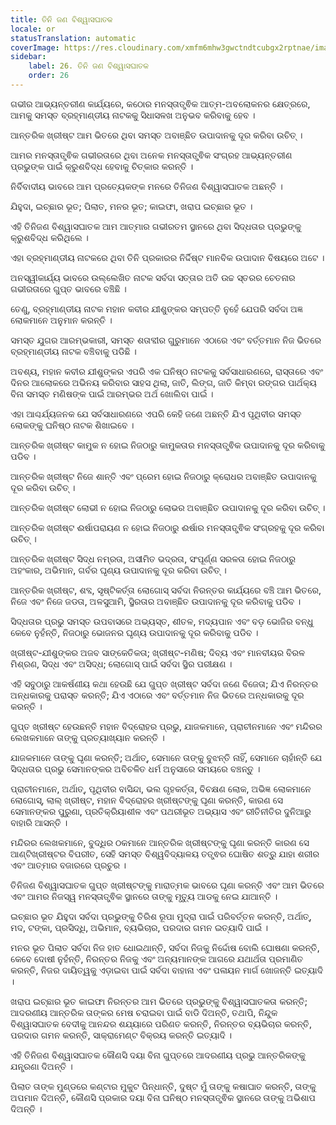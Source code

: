 ```yaml
---
title: ତିନି ଜଣ ବିଶ୍ୱାସଘାତକ
locale: or
statusTranslation: automatic
coverImage: https://res.cloudinary.com/xmfm6mhw3gwctndtcubgx2rptnae/image/upload/v1741354419/small_cover_la_gran_rebelion_28716e29d2.webp
sidebar:
    label: 26. ତିନି ଜଣ ବିଶ୍ୱାସଘାତକ
    order: 26
---
```

ଗଭୀର ଆଭ୍ୟନ୍ତରୀଣ କାର୍ଯ୍ୟରେ, କଠୋର ମନସ୍ତାତ୍ତ୍ଵିକ ଆତ୍ମ-ଅବଲୋକନର କ୍ଷେତ୍ରରେ, ଆମକୁ ସମସ୍ତ ବ୍ରହ୍ମାଣ୍ଡୀୟ ନାଟକକୁ ସିଧାସଳଖ ଅନୁଭବ କରିବାକୁ ହେବ ।

ଆନ୍ତରିକ ଖ୍ରୀଷ୍ଟ ଆମ ଭିତରେ ଥିବା ସମସ୍ତ ଅବାଞ୍ଛିତ ଉପାଦାନକୁ ଦୂର କରିବା ଉଚିତ୍ ।

ଆମର ମନସ୍ତାତ୍ତ୍ଵିକ ଗଭୀରତାରେ ଥିବା ଅନେକ ମନସ୍ତାତ୍ତ୍ଵିକ ସଂଗ୍ରହ ଆଭ୍ୟନ୍ତରୀଣ ପ୍ରଭୁଙ୍କ ପାଇଁ କ୍ରୁଶବିଦ୍ଧ ହେବାକୁ ଚିତ୍କାର କରନ୍ତି ।

ନିର୍ବିବାଦୀୟ ଭାବରେ ଆମ ପ୍ରତ୍ୟେକଙ୍କ ମନରେ ତିନିଜଣ ବିଶ୍ୱାସଘାତକ ଅଛନ୍ତି ।

ଯିହୁଦା, ଇଚ୍ଛାର ଭୂତ; ପିଲାତ, ମନର ଭୂତ; କାଇଫା, ଖରାପ ଇଚ୍ଛାର ଭୂତ ।

ଏହି ତିନିଜଣ ବିଶ୍ୱାସଘାତକ ଆମ ଆତ୍ମାର ଗଭୀରତମ ସ୍ଥାନରେ ଥିବା ସିଦ୍ଧତାର ପ୍ରଭୁଙ୍କୁ କ୍ରୁଶବିଦ୍ଧ କରିଥିଲେ ।

ଏହା ବ୍ରହ୍ମାଣ୍ଡୀୟ ନାଟକରେ ଥିବା ତିନି ପ୍ରକାରର ନିର୍ଦ୍ଦିଷ୍ଟ ମାନବିକ ଉପାଦାନ ବିଷୟରେ ଅଟେ ।

ଅନସ୍ୱୀକାର୍ଯ୍ୟ ଭାବରେ ଉଲ୍ଲେଖିତ ନାଟକ ସର୍ବଦା ସତ୍ତାର ଅତି ଉଚ୍ଚ ସ୍ତରର ଚେତନାର ଗଭୀରତାରେ ଗୁପ୍ତ ଭାବରେ ବଞ୍ଚିଛି ।

ତେଣୁ, ବ୍ରହ୍ମାଣ୍ଡୀୟ ନାଟକ ମହାନ କବୀର ଯୀଶୁଙ୍କର ସମ୍ପତ୍ତି ନୁହେଁ ଯେପରି ସର୍ବଦା ଅଜ୍ଞ ଲୋକମାନେ ଅନୁମାନ କରନ୍ତି ।

ସମସ୍ତ ଯୁଗର ଆରମ୍ଭକାରୀ, ସମସ୍ତ ଶତାବ୍ଦୀର ଗୁରୁମାନେ ଏଠାରେ ଏବଂ ବର୍ତ୍ତମାନ ନିଜ ଭିତରେ ବ୍ରହ୍ମାଣ୍ଡୀୟ ନାଟକ ବଞ୍ଚିବାକୁ ପଡିଛି ।

ଅବଶ୍ୟ, ମହାନ କବୀର ଯୀଶୁଙ୍କର ଏପରି ଏକ ଘନିଷ୍ଠ ନାଟକକୁ ସର୍ବସାଧାରଣରେ, ରାସ୍ତାରେ ଏବଂ ଦିନର ଆଲୋକରେ ଅଭିନୟ କରିବାର ସାହସ ଥିଲା, ଜାତି, ଲିଙ୍ଗ, ଜାତି କିମ୍ବା ରଙ୍ଗର ପାର୍ଥକ୍ୟ ବିନା ସମସ୍ତ ମଣିଷଙ୍କ ପାଇଁ ଆରମ୍ଭର ଅର୍ଥ ଖୋଲିବା ପାଇଁ ।

ଏହା ଆଶ୍ଚର୍ଯ୍ୟଜନକ ଯେ ସର୍ବସାଧାରଣରେ ଏପରି କେହି ଜଣେ ଅଛନ୍ତି ଯିଏ ପୃଥିବୀର ସମସ୍ତ ଲୋକଙ୍କୁ ଘନିଷ୍ଠ ନାଟକ ଶିଖାଇବେ ।

ଆନ୍ତରିକ ଖ୍ରୀଷ୍ଟ କାମୁକ ନ ହୋଇ ନିଜଠାରୁ କାମୁକତାର ମନସ୍ତାତ୍ତ୍ଵିକ ଉପାଦାନକୁ ଦୂର କରିବାକୁ ପଡିବ ।

ଆନ୍ତରିକ ଖ୍ରୀଷ୍ଟ ନିଜେ ଶାନ୍ତି ଏବଂ ପ୍ରେମ ହୋଇ ନିଜଠାରୁ କ୍ରୋଧର ଅବାଞ୍ଛିତ ଉପାଦାନକୁ ଦୂର କରିବା ଉଚିତ୍ ।

ଆନ୍ତରିକ ଖ୍ରୀଷ୍ଟ ଲୋଭୀ ନ ହୋଇ ନିଜଠାରୁ ଲୋଭର ଅବାଞ୍ଛିତ ଉପାଦାନକୁ ଦୂର କରିବା ଉଚିତ୍ ।

ଆନ୍ତରିକ ଖ୍ରୀଷ୍ଟ ଈର୍ଷାପରାୟଣ ନ ହୋଇ ନିଜଠାରୁ ଈର୍ଷାର ମନସ୍ତାତ୍ତ୍ଵିକ ସଂଗ୍ରହକୁ ଦୂର କରିବା ଉଚିତ୍ ।

ଆନ୍ତରିକ ଖ୍ରୀଷ୍ଟ ସିଦ୍ଧ ନମ୍ରତା, ଅସୀମିତ ଭଦ୍ରତା, ସଂପୂର୍ଣ୍ଣ ସରଳତା ହୋଇ ନିଜଠାରୁ ଅହଂକାର, ଅଭିମାନ, ଗର୍ବର ଘୃଣ୍ୟ ଉପାଦାନକୁ ଦୂର କରିବା ଉଚିତ୍ ।

ଆନ୍ତରିକ ଖ୍ରୀଷ୍ଟ, ଶବ୍ଦ, ସୃଷ୍ଟିକର୍ତ୍ତା ଲୋଗୋସ୍ ସର୍ବଦା ନିରନ୍ତର କାର୍ଯ୍ୟରେ ବଞ୍ଚି ଆମ ଭିତରେ, ନିଜେ ଏବଂ ନିଜେ ଜଡତା, ଅଳସୁଆମି, ସ୍ଥିରତାର ଅବାଞ୍ଛିତ ଉପାଦାନକୁ ଦୂର କରିବାକୁ ପଡିବ ।

ସିଦ୍ଧତାର ପ୍ରଭୁ ସମସ୍ତ ଉପବାସରେ ଅଭ୍ୟସ୍ତ, ଶୀତଳ, ମଦ୍ୟପାନ ଏବଂ ବଡ଼ ଭୋଜିର ବନ୍ଧୁ କେବେ ନୁହଁନ୍ତି, ନିଜଠାରୁ ଭୋଜନର ଘୃଣ୍ୟ ଉପାଦାନକୁ ଦୂର କରିବାକୁ ପଡିବ ।

ଖ୍ରୀଷ୍ଟ-ଯୀଶୁଙ୍କର ଅଜବ ସାଙ୍କେତିକତା; ଖ୍ରୀଷ୍ଟ-ମଣିଷ; ଦିବ୍ୟ ଏବଂ ମାନବୀୟର ବିରଳ ମିଶ୍ରଣ, ସିଦ୍ଧ ଏବଂ ଅସିଦ୍ଧ; ଲୋଗୋସ୍ ପାଇଁ ସର୍ବଦା ସ୍ଥିର ପରୀକ୍ଷଣ ।

ଏହି ସବୁଠାରୁ ଆକର୍ଷଣୀୟ କଥା ହେଉଛି ଯେ ଗୁପ୍ତ ଖ୍ରୀଷ୍ଟ ସର୍ବଦା ଜଣେ ବିଜେତା; ଯିଏ ନିରନ୍ତର ଅନ୍ଧକାରକୁ ପରାସ୍ତ କରନ୍ତି; ଯିଏ ଏଠାରେ ଏବଂ ବର୍ତ୍ତମାନ ନିଜ ଭିତରେ ଅନ୍ଧକାରକୁ ଦୂର କରନ୍ତି ।

ଗୁପ୍ତ ଖ୍ରୀଷ୍ଟ ହେଉଛନ୍ତି ମହାନ ବିଦ୍ରୋହର ପ୍ରଭୁ, ଯାଜକମାନେ, ପ୍ରାଚୀନମାନେ ଏବଂ ମନ୍ଦିରର ଲେଖକମାନେ ତାଙ୍କୁ ପ୍ରତ୍ୟାଖ୍ୟାନ କରନ୍ତି ।

ଯାଜକମାନେ ତାଙ୍କୁ ଘୃଣା କରନ୍ତି; ଅର୍ଥାତ୍, ସେମାନେ ତାଙ୍କୁ ବୁଝନ୍ତି ନାହିଁ, ସେମାନେ ଚାହାଁନ୍ତି ଯେ ସିଦ୍ଧତାର ପ୍ରଭୁ ସେମାନଙ୍କର ଅବିଚଳିତ ଧର୍ମ ଅନୁସାରେ ସମୟରେ ବଞ୍ଚନ୍ତୁ ।

ପ୍ରାଚୀନମାନେ, ଅର୍ଥାତ୍, ପୃଥିବୀର ବାସିନ୍ଦା, ଭଲ ଗୃହକର୍ତ୍ତା, ବିଚକ୍ଷଣ ଲୋକ, ଅଭିଜ୍ଞ ଲୋକମାନେ ଲୋଗୋସ୍, ଲାଲ୍ ଖ୍ରୀଷ୍ଟ, ମହାନ ବିଦ୍ରୋହର ଖ୍ରୀଷ୍ଟଙ୍କୁ ଘୃଣା କରନ୍ତି, କାରଣ ସେ ସେମାନଙ୍କର ପୁରୁଣା, ପ୍ରତିକ୍ରିୟାଶୀଳ ଏବଂ ପଥରୀଭୂତ ଅଭ୍ୟାସ ଏବଂ ରୀତିନୀତିର ଦୁନିଆରୁ ବାହାରି ଆସନ୍ତି ।

ମନ୍ଦିରର ଲେଖକମାନେ, ବୁଦ୍ଧିର ଠକମାନେ ଆନ୍ତରିକ ଖ୍ରୀଷ୍ଟଙ୍କୁ ଘୃଣା କରନ୍ତି କାରଣ ସେ ଆଣ୍ଟିଖ୍ରୀଷ୍ଟର ବିପରୀତ, ସେହି ସମସ୍ତ ବିଶ୍ୱବିଦ୍ୟାଳୟ ତତ୍ତ୍ଵର ଘୋଷିତ ଶତ୍ରୁ ଯାହା ଶରୀର ଏବଂ ଆତ୍ମାର ବଜାରରେ ପ୍ରଚୁର ।

ତିନିଜଣ ବିଶ୍ୱାସଘାତକ ଗୁପ୍ତ ଖ୍ରୀଷ୍ଟଙ୍କୁ ମାରାତ୍ମକ ଭାବରେ ଘୃଣା କରନ୍ତି ଏବଂ ଆମ ଭିତରେ ଏବଂ ଆମର ନିଜସ୍ୱ ମନସ୍ତାତ୍ତ୍ଵିକ ସ୍ଥାନରେ ତାଙ୍କୁ ମୃତ୍ୟୁ ଆଡକୁ ନେଇ ଯାଆନ୍ତି ।

ଇଚ୍ଛାର ଭୂତ ଯିହୁଦା ସର୍ବଦା ପ୍ରଭୁଙ୍କୁ ତିରିଶ ରୂପା ମୁଦ୍ରା ପାଇଁ ପରିବର୍ତ୍ତନ କରନ୍ତି, ଅର୍ଥାତ୍, ମଦ, ଟଙ୍କା, ପ୍ରସିଦ୍ଧି, ଅଭିମାନ, ବ୍ୟଭିଚାର, ପରଦାର ଗମନ ଇତ୍ୟାଦି ପାଇଁ ।

ମନର ଭୂତ ପିଲାତ ସର୍ବଦା ନିଜ ହାତ ଧୋଇଥାନ୍ତି, ସର୍ବଦା ନିଜକୁ ନିର୍ଦ୍ଦୋଷ ବୋଲି ଘୋଷଣା କରନ୍ତି, କେବେ ଦୋଷୀ ନୁହଁନ୍ତି, ନିରନ୍ତର ନିଜକୁ ଏବଂ ଅନ୍ୟମାନଙ୍କ ଆଗରେ ଯଥାର୍ଥତା ପ୍ରମାଣିତ କରନ୍ତି, ନିଜର ଦାୟିତ୍ୱକୁ ଏଡ଼ାଇବା ପାଇଁ ସର୍ବଦା ବାହାନା ଏବଂ ପଳାୟନ ମାର୍ଗ ଖୋଜନ୍ତି ଇତ୍ୟାଦି ।

ଖରାପ ଇଚ୍ଛାର ଭୂତ କାଇଫା ନିରନ୍ତର ଆମ ଭିତରେ ପ୍ରଭୁଙ୍କୁ ବିଶ୍ୱାସଘାତକତା କରନ୍ତି; ଆଦରଣୀୟ ଆନ୍ତରିକ ତାଙ୍କର ମେଷ ଚରାଇବା ପାଇଁ ବାଡି ଦିଅନ୍ତି, ତଥାପି, ନିନ୍ଦୁକ ବିଶ୍ୱାସଘାତକ ବେଦୀକୁ ଆନନ୍ଦର ଶଯ୍ୟାରେ ପରିଣତ କରନ୍ତି, ନିରନ୍ତର ବ୍ୟଭିଚାର କରନ୍ତି, ପରଦାର ଗମନ କରନ୍ତି, ସାକ୍ରାମେଣ୍ଟ ବିକ୍ରୟ କରନ୍ତି ଇତ୍ୟାଦି ।

ଏହି ତିନିଜଣ ବିଶ୍ୱାସଘାତକ କୌଣସି ଦୟା ବିନା ଗୁପ୍ତରେ ଆଦରଣୀୟ ପ୍ରଭୁ ଆନ୍ତରିକଙ୍କୁ ଯନ୍ତ୍ରଣା ଦିଅନ୍ତି ।

ପିଲାତ ତାଙ୍କ ମୁଣ୍ଡରେ କଣ୍ଟାର ମୁକୁଟ ପିନ୍ଧାନ୍ତି, ଦୁଷ୍ଟ ମୁଁ ତାଙ୍କୁ କଷାଘାତ କରନ୍ତି, ତାଙ୍କୁ ଅପମାନ ଦିଅନ୍ତି, କୌଣସି ପ୍ରକାର ଦୟା ବିନା ଘନିଷ୍ଠ ମନସ୍ତାତ୍ତ୍ଵିକ ସ୍ଥାନରେ ତାଙ୍କୁ ଅଭିଶାପ ଦିଅନ୍ତି ।
